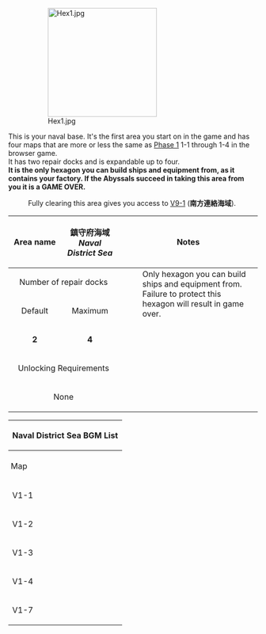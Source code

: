 :[[File:Hex1.jpg|thumb|220x220px]]
This is your naval base. It's the first area you start on in the game and has four maps that are more or less the same as [[Phase 1/World 1|Phase 1]] 1-1 through 1-4 in the browser game.<br> It has two repair docks and is expandable up to four.<br> '''It is the only hexagon you can build ships and equipment from, as it contains your factory. If the Abyssals succeed in taking this area from you it is a GAME OVER.'''
:Fully clearing this area gives you access to [[KanColle Kai:Sandbox/Area 9|V9-1]] ('''南方連絡海域''').
{| class="wikitable" style="width:99%;margin:5px;"
!style="width:125px;"|Area name
|style="text-align:center; width:125px;" |鎮守府海域<br>''Naval District Sea''
! colspan="2" style="text-align:center;width:400px;" |Notes
|-
! colspan="2" style="text-align:center; " |Number of repair docks
| colspan="2" rowspan="7" style="vertical-align:text-top; margin:0px;"|
:Only hexagon you can build ships and equipment from.
:Failure to protect this hexagon will result in game over.
|-
! style="text-align:center;" |Default
! style="text-align:center;" |Maximum
|-
|style="text-align:center;" |'''2'''
|style="text-align:center;" |'''4'''
|-
! colspan="2" style="text-align:center;" |Unlocking Requirements
|-
| colspan="2" style="text-align:center;" |None
|}
{| class="mw-collapsible mw-collapsed wikitable" style="text-align:center;width:100%"
!colspan="6"|<h4 style="margin:0;text-align:center">Naval District Sea BGM List</h4>
|-
!style="padding: 5px"|Map
!Overworld
!Normal Node (Day Battle)
!Normal Node (Night Battle)
!Boss Node (Day Battle)
!Boss Node (Night Battle)
|-
!V1-1
|rowspan=3|第三十駆逐隊、抜錨準備！<br>''30th Destroyer Division, prepare to sortie!''
|rowspan=4|砲雷撃戦、始め！<br>''Commence Gun & Torpedo Battle!''
|colspan=4 rowspan=3|我、夜戦に突入す！<br>''Rush into the Night Battle!''
|-
!V1-2
|-
!V1-3
|-
!V1-4
|吹雪、出撃す<br>''Fubuki, Sortieing!''
|我、夜戦に突入す！<br>''Rush into the Night Battle!''
|colspan=2|全艦娘、突撃！<br>''All Shipgirls, Attack!''
|-
!V1-7
|艦隊の再集結<br>Regathering of the Fleet
|colspan=2|吹雪、出撃す<br>''Fubuki, Sortieing!''
|colspan=2|水雷戦隊の反撃<br>''The Torpedo Squadron's Counterattack''
|}
{{Map/Tabs|prefix=Sandbox}}


{{VitaAreaPortal}}